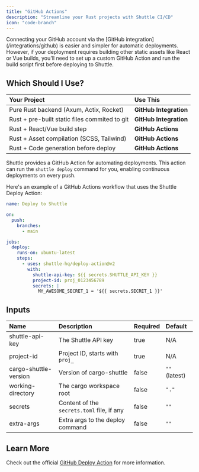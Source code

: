 ```yaml
---
title: "GitHub Actions"
description: "Streamline your Rust projects with Shuttle CI/CD"
icon: "code-branch"
---
```


<Callout>
  Connecting your GitHub account via the [GitHub
  integration](/integrations/github) is easier and simpler for automatic
  deployments. However, if your deployment requires building other static assets
  like React or Vue builds, you'll need to set up a custom GitHub Action and run
  the build script first before deploying to Shuttle.
</Callout>

## Which Should I Use?

| Your Project                                  | Use This               |
| :-------------------------------------------- | :--------------------- |
| Pure Rust backend (Axum, Actix, Rocket)       | **GitHub Integration** |
| Rust + pre-built static files commited to git | **GitHub Integration** |
| Rust + React/Vue build step                   | **GitHub Actions**     |
| Rust + Asset compilation (SCSS, Tailwind)     | **GitHub Actions**     |
| Rust + Code generation before deploy          | **GitHub Actions**     |

Shuttle provides a GitHub Action for automating deployments. This action can run the `shuttle deploy` command for you, enabling continuous deployments on every push.

Here's an example of a GitHub Actions workflow that uses the Shuttle Deploy Action:

```yaml
name: Deploy to Shuttle

on:
  push:
    branches:
      - main

jobs:
  deploy:
    runs-on: ubuntu-latest
    steps:
      - uses: shuttle-hq/deploy-action@v2
        with:
          shuttle-api-key: ${{ secrets.SHUTTLE_API_KEY }}
          project-id: proj_0123456789
          secrets: |
            MY_AWESOME_SECRET_1 = '${{ secrets.SECRET_1 }}'
```

## Inputs

| Name                  | Description                                | Required | Default       |
| :-------------------- | :----------------------------------------- | :------- | :------------ |
| shuttle-api-key       | The Shuttle API key                        | true     | N/A           |
| project-id            | Project ID, starts with `proj_`            | true     | N/A           |
| cargo-shuttle-version | Version of cargo-shuttle                   | false    | `""` (latest) |
| working-directory     | The cargo workspace root                   | false    | `"."`         |
| secrets               | Content of the `secrets.toml` file, if any | false    | `""`          |
| extra-args            | Extra args to the deploy command           | false    | `""`          |

## Learn More

Check out the official [GitHub Deploy Action](https://github.com/shuttle-hq/deploy-action) for more information.

